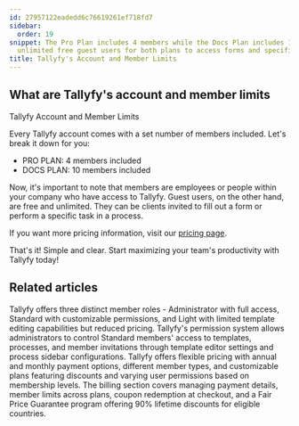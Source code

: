 ```yaml
---
id: 27957122eadedd6c76619261ef718fd7
sidebar:
  order: 19
snippet: The Pro Plan includes 4 members while the Docs Plan includes 10 members with
  unlimited free guest users for both plans to access forms and specific tasks.
title: Tallyfy's Account and Member Limits
---
```


## What are Tallyfy's account and member limits

Tallyfy Account and Member Limits

Every Tallyfy account comes with a set number of members included. Let's break it down for you:

- PRO PLAN: 4 members included
- DOCS PLAN: 10 members included

Now, it's important to note that members are employees or people within your company who have access to Tallyfy. Guest users, on the other hand, are free and unlimited. They can be clients invited to fill out a form or perform a specific task in a process.

If you want more pricing information, visit our [pricing page](https://tallyfy.com/pricing/).

That's it! Simple and clear. Start maximizing your team's productivity with Tallyfy today!


## Related articles
<CardGrid>
<LinkTitleCard header="<b>Documenting > Members</b>" href="/products/pro/documenting/members/" > Tallyfy offers three distinct member roles - Administrator with full access, Standard with customizable permissions, and Light with limited template editing capabilities but reduced pricing. </LinkTitleCard>
<LinkTitleCard header="<b>Members > Manage member permissions</b>" href="/products/pro/documenting/members/how-do-i-manage-member-permissions-in-tallyfy/" > Tallyfy's permission system allows administrators to control Standard members' access to templates, processes, and member invitations through template editor settings and process sidebar configurations. </LinkTitleCard>
<LinkTitleCard header="<b>Pro > Pricing</b>" href="/products/pro/pricing/" > Tallyfy offers flexible pricing with annual and monthly payment options, different member types, and customizable plans featuring discounts and varying user permissions based on membership levels. </LinkTitleCard>
<LinkTitleCard header="<b>Settings > Billing</b>" href="/products/pro/settings/billing/" > The billing section covers managing payment details, member limits across plans, coupon redemption at checkout, and a Fair Price Guarantee program offering 90% lifetime discounts for eligible countries. </LinkTitleCard>
</CardGrid>